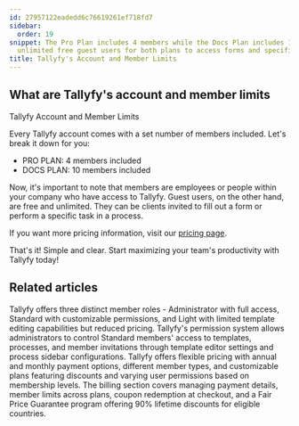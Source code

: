 ```yaml
---
id: 27957122eadedd6c76619261ef718fd7
sidebar:
  order: 19
snippet: The Pro Plan includes 4 members while the Docs Plan includes 10 members with
  unlimited free guest users for both plans to access forms and specific tasks.
title: Tallyfy's Account and Member Limits
---
```


## What are Tallyfy's account and member limits

Tallyfy Account and Member Limits

Every Tallyfy account comes with a set number of members included. Let's break it down for you:

- PRO PLAN: 4 members included
- DOCS PLAN: 10 members included

Now, it's important to note that members are employees or people within your company who have access to Tallyfy. Guest users, on the other hand, are free and unlimited. They can be clients invited to fill out a form or perform a specific task in a process.

If you want more pricing information, visit our [pricing page](https://tallyfy.com/pricing/).

That's it! Simple and clear. Start maximizing your team's productivity with Tallyfy today!


## Related articles
<CardGrid>
<LinkTitleCard header="<b>Documenting > Members</b>" href="/products/pro/documenting/members/" > Tallyfy offers three distinct member roles - Administrator with full access, Standard with customizable permissions, and Light with limited template editing capabilities but reduced pricing. </LinkTitleCard>
<LinkTitleCard header="<b>Members > Manage member permissions</b>" href="/products/pro/documenting/members/how-do-i-manage-member-permissions-in-tallyfy/" > Tallyfy's permission system allows administrators to control Standard members' access to templates, processes, and member invitations through template editor settings and process sidebar configurations. </LinkTitleCard>
<LinkTitleCard header="<b>Pro > Pricing</b>" href="/products/pro/pricing/" > Tallyfy offers flexible pricing with annual and monthly payment options, different member types, and customizable plans featuring discounts and varying user permissions based on membership levels. </LinkTitleCard>
<LinkTitleCard header="<b>Settings > Billing</b>" href="/products/pro/settings/billing/" > The billing section covers managing payment details, member limits across plans, coupon redemption at checkout, and a Fair Price Guarantee program offering 90% lifetime discounts for eligible countries. </LinkTitleCard>
</CardGrid>